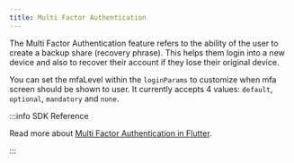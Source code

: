 ```yaml
---
title: Multi Factor Authentication
---
```


The Multi Factor Authentication feature refers to the ability of the user to create a backup share (recovery phrase). This helps them login into a new
device and also to recover their account if they lose their original device.

You can set the mfaLevel within the `loginParams` to customize when mfa screen should be shown to user. It currently accepts 4 values: `default`,
`optional`, `mandatory` and `none`.

:::info SDK Reference

Read more about [Multi Factor Authentication in Flutter](/sdk/pnp/flutter/mfa).

:::
